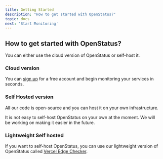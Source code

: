 ```yaml
---
title: Getting Started
description: "How to get started with OpenStatus?"
topic: docs
next: 'Start Monitoring'
---
```




## How to get started with OpenStatus?

You can either use the cloud version of OpenStatus or self-host it.


### Cloud version

You can [sign up](https://www.openstatus.dev/app/login?ref=docs) for a free account and begin monitoring your services in seconds.

### Self Hosted version

All our code is open-source and you can host it on your own infrastructure.

<Aside>
    It is not easy to self-host OpenStatus on your own at the moment. We will be working on making it easier in the future.
</Aside>

###  Lightweight Self hosted

If you want to self-host OpenStatus, you can use our lightweight version of OpenStatus called [Vercel Edge Checker](https://github.com/openstatusHQ/vercel-edge-ping).